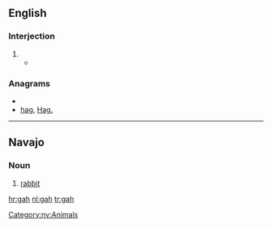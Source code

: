 ==English==

===Interjection===
{{en-interjection}}

# {{non-gloss definition|Used to express [[exasperation]] or [[annoyance]].}}
#*{{quote-news|year=2009|date=January 20|author=Alison Godfrey|title=Coles, Woolworths and IGA workers vent about customers on Facebook|work=Herald Sun|quotee=Bronwyn Lovejoy|url=http://www.news.com.au//heraldsun/story/0,21985,24937069-661,00.html
|passage=“And stop calling it soccerball! '''gah'''! do any of the tickets say soccerball? no!“”}}

===Anagrams===
* {{alphagram|agh}}
* [[hag#English|hag]], [[Hag.#English|Hag.]]

----

==Navajo==
{{wikipedia|lang=nv}}

===Noun===
{{infl|nv|noun}}

# [[rabbit]]

[[Category:nv:Animals]]

[[hr:gah]]
[[nl:gah]]
[[tr:gah]]